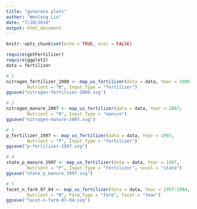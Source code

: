 ```yaml
---
title: "generate plots"
author: "Wenlong Liu"
date: "7/10/2018"
output: html_document
---
```


```r
knitr::opts_chunk$set(echo = TRUE, eval = FALSE)
```

```r
require(getFertilizer)
require(ggplot2)
data = fertilizer
```

```r
# 1
nitrogen_fertilizer_2000 <- map_us_fertilizer(data = data, Year = 2000, 
        Nutrient = "N", Input_Type = "fertilizer")
ggsave("nitrogen-fertilizer-2000.svg")

# 2
nitrogen_manure_2007 <- map_us_fertilizer(data = data, Year = 2007, 
        Nutrient = "N", Input_Type = "manure")
ggsave("nitrogen-manure-2007.svg")

# 3
p_fertilizer_1997 <- map_us_fertilizer(data = data, Year = 1997, 
        Nutrient = "P", Input_Type = "fertilizer")
ggsave("p-fertilizer-1997.svg")

# 4 
state_p_manure_1997 <- map_us_fertilizer(data = data, Year = 1997, 
        Nutrient = "P", Input_Type = "fertilizer", level = "state")
ggsave("state_p_manure_1997.svg")

# 5
facet_n_farm_97_04 <- map_us_fertilizer(data = data, Year = 1997:2004,
        Nutrient = "N", Farm_Type = "farm", facet = "Year")
ggsave("facet-n-farm-97-04.svg")
```

